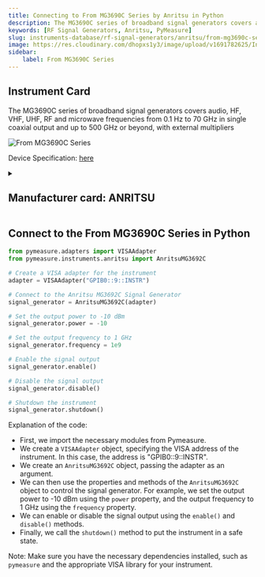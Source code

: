```yaml
---
title: Connecting to From MG3690C Series by Anritsu in Python
description: The MG3690C series of broadband signal generators covers audio, HF, VHF, UHF, RF and microwave frequencies from 0.1 Hz to 70 GHz in single coaxial output and up to 500 GHz or beyond, with external multipliers
keywords: [RF Signal Generators, Anritsu, PyMeasure] 
slug: instruments-database/rf-signal-generators/anritsu/from-mg3690c-series 
image: https://res.cloudinary.com/dhopxs1y3/image/upload/v1691782625/Instruments/RF%20Signal%20Generator/From-MG3690C-Series/From-MG3690C-Series.jpg
sidebar:
    label: From MG3690C Series 
---
```



## Instrument Card

The MG3690C series of broadband signal generators covers audio, HF, VHF, UHF, RF and microwave frequencies from 0.1 Hz to 70 GHz in single coaxial output and up to 500 GHz or beyond, with external multipliers

![From MG3690C Series](https://res.cloudinary.com/dhopxs1y3/image/upload/v1691782625/Instruments/RF%20Signal%20Generator/From-MG3690C-Series/From-MG3690C-Series.jpg)

Device Specification: [here](https://dl.cdn-anritsu.com/en-us/test-measurement/files/Brochures-Datasheets-Catalogs/Brochure/11410-01119C.pdf)

<details style={{ marginTop: "15px"}}>
<summary><h2 style={{display:'inline'}}>Manufacturer card: ANRITSU</h2></summary>

![ANRITSU](https://res.cloudinary.com/dhopxs1y3/image/upload/v1692125977/Instruments/Vendor%20Logos/Anritsu.png)

**Anritsu** Has Testing Solutions for Automotive, Government, Data Center, & IoT Industries. Test Solutions for IoT Devices, Government Radar, Automotive, & Signal Integrity.

- Headquarters: JAPAN
- Yearly Revenue (millions, USD): 670
- Vendor Website: [here](https://www.anritsu.com/en-us/)

</details>


<FeaturedInstrumentVideo category="RF_SIGNAL_GENERATORS" />

## Connect to the From MG3690C Series in Python





<Tabs>

<SectionsCard category="RF_SIGNAL_GENERATORS" manufacturer="Anritsu"></SectionsCard>

<TabItem value="PyMeasure" label="PyMeasure">


```python
from pymeasure.adapters import VISAAdapter
from pymeasure.instruments.anritsu import AnritsuMG3692C

# Create a VISA adapter for the instrument
adapter = VISAAdapter("GPIB0::9::INSTR")

# Connect to the Anritsu MG3692C Signal Generator
signal_generator = AnritsuMG3692C(adapter)

# Set the output power to -10 dBm
signal_generator.power = -10

# Set the output frequency to 1 GHz
signal_generator.frequency = 1e9

# Enable the signal output
signal_generator.enable()

# Disable the signal output
signal_generator.disable()

# Shutdown the instrument
signal_generator.shutdown()
```

Explanation of the code:
- First, we import the necessary modules from Pymeasure.
- We create a `VISAAdapter` object, specifying the VISA address of the instrument. In this case, the address is "GPIB0::9::INSTR".
- We create an `AnritsuMG3692C` object, passing the adapter as an argument.
- We can then use the properties and methods of the `AnritsuMG3692C` object to control the signal generator. For example, we set the output power to -10 dBm using the `power` property, and the output frequency to 1 GHz using the `frequency` property.
- We can enable or disable the signal output using the `enable()` and `disable()` methods.
- Finally, we call the `shutdown()` method to put the instrument in a safe state.

Note: Make sure you have the necessary dependencies installed, such as `pymeasure` and the appropriate VISA library for your instrument.

</TabItem>
</Tabs>